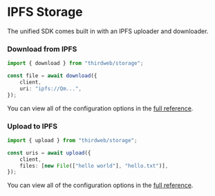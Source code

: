 # IPFS Storage

The unified SDK comes built in with an IPFS uploader and downloader.

### Download from IPFS

```ts
import { download } from "thirdweb/storage";

const file = await download({
	client,
	uri: "ipfs://Qm...",
});
```

You can view all of the configuration options in the [full reference](/references/typescript/v5/download).

### Upload to IPFS

```ts
import { upload } from "thirdweb/storage";

const uris = await upload({
	client,
	files: [new File(["hello world"], "hello.txt")],
});
```

You can view all of the configuration options in the [full reference](/references/typescript/v5/upload).
